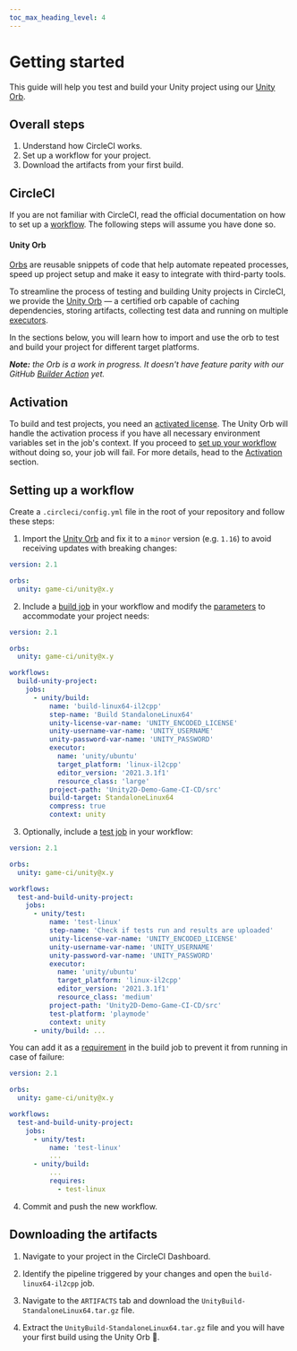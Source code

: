 ```yaml
---
toc_max_heading_level: 4
---
```


# Getting started

This guide will help you test and build your Unity project using our
[Unity Orb](https://circleci.com/developer/orbs/orb/game-ci/unity).

## Overall steps

1. Understand how CircleCI works.
2. Set up a workflow for your project.
3. Download the artifacts from your first build.

## CircleCI

If you are not familiar with CircleCI, read the official documentation on how to set up a
[workflow](https://circleci.com/docs/getting-started). The following steps will assume you have done
so.

#### Unity Orb

[Orbs](https://circleci.com/orbs/) are reusable snippets of code that help automate repeated
processes, speed up project setup and make it easy to integrate with third-party tools.

To streamline the process of testing and building Unity projects in CircleCI, we provide the
[Unity Orb](https://circleci.com/developer/orbs/orb/game-ci/unity) — a certified orb capable of
caching dependencies, storing artifacts, collecting test data and running on multiple
[executors](/docs/circleci/executors).

In the sections below, you will learn how to import and use the orb to test and build your project
for different target platforms.

_**Note:** the Orb is a work in progress. It doesn't have feature parity with our GitHub
[Builder Action](/docs/github/builder) yet._

## Activation

To build and test projects, you need an
[activated license](https://docs.unity3d.com/Manual/LicensesAndActivation.html). The Unity Orb will
handle the activation process if you have all necessary environment variables set in the job's
context. If you proceed to [set up your workflow](#setting-up-a-workflow) without doing so, your job
will fail. For more details, head to the [Activation](/docs/circleci/activation) section.

## Setting up a workflow

Create a `.circleci/config.yml` file in the root of your repository and follow these steps:

1. Import the [Unity Orb](https://circleci.com/developer/orbs/orb/game-ci/unity) and fix it to a
   `minor` version (e.g. `1.16`) to avoid receiving updates with breaking changes:

```yaml
version: 2.1

orbs:
  unity: game-ci/unity@x.y
```

2. Include a [build job](/docs/circleci/build) in your workflow and modify the
   [parameters](/docs/circleci/build#parameters) to accommodate your project needs:

```yaml
version: 2.1

orbs:
  unity: game-ci/unity@x.y

workflows:
  build-unity-project:
    jobs:
      - unity/build:
          name: 'build-linux64-il2cpp'
          step-name: 'Build StandaloneLinux64'
          unity-license-var-name: 'UNITY_ENCODED_LICENSE'
          unity-username-var-name: 'UNITY_USERNAME'
          unity-password-var-name: 'UNITY_PASSWORD'
          executor:
            name: 'unity/ubuntu'
            target_platform: 'linux-il2cpp'
            editor_version: '2021.3.1f1'
            resource_class: 'large'
          project-path: 'Unity2D-Demo-Game-CI-CD/src'
          build-target: StandaloneLinux64
          compress: true
          context: unity
```

3. Optionally, include a [test job](/docs/circleci/test) in your workflow:

```yaml
version: 2.1

orbs:
  unity: game-ci/unity@x.y

workflows:
  test-and-build-unity-project:
    jobs:
      - unity/test:
          name: 'test-linux'
          step-name: 'Check if tests run and results are uploaded'
          unity-license-var-name: 'UNITY_ENCODED_LICENSE'
          unity-username-var-name: 'UNITY_USERNAME'
          unity-password-var-name: 'UNITY_PASSWORD'
          executor:
            name: 'unity/ubuntu'
            target_platform: 'linux-il2cpp'
            editor_version: '2021.3.1f1'
            resource_class: 'medium'
          project-path: 'Unity2D-Demo-Game-CI-CD/src'
          test-platform: 'playmode'
          context: unity
      - unity/build: ...
```

You can add it as a [requirement](https://circleci.com/docs/configuration-reference#requires) in the
build job to prevent it from running in case of failure:

```yaml
version: 2.1

orbs:
  unity: game-ci/unity@x.y

workflows:
  test-and-build-unity-project:
    jobs:
      - unity/test:
          name: 'test-linux'
          ...
      - unity/build:
          ...
          requires:
            - test-linux
```

4. Commit and push the new workflow.

## Downloading the artifacts

1. Navigate to your project in the CircleCI Dashboard.

2. Identify the pipeline triggered by your changes and open the `build-linux64-il2cpp` job.

3. Navigate to the `ARTIFACTS` tab and download the `UnityBuild-StandaloneLinux64.tar.gz` file.

4. Extract the `UnityBuild-StandaloneLinux64.tar.gz` file and you will have your first build using
   the Unity Orb 🚀.
